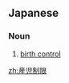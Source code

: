 ==Japanese==
{{ja-kanjitab|さん|じ|せい|げん|yomi=on}}

===Noun===
{{ja-noun|さんじ せいげん}}

# [[birth control]]

[[zh:産児制限]]